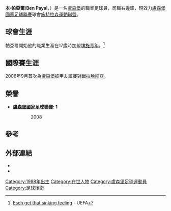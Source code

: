 {{Infobox football biography
| name = 本·帕亞爾
| image = 
| fullname = Ben Payal
| birth_date  = {{Birth date and age|df=y|1988|9|8}}
| birth_place = [[盧森堡|盧森堡]][[盧森堡_(城市)|盧森堡]]
| death_date  =
| death_place = 
| height = 
| position = 右邊鋒
| currentclub = [[施特拉森運動聯盟足球會|施特拉森運動聯盟]]
| clubnumber = 6
| youthyears1 = 
| youthclubs1 = Lorentzweiler
| years1 = 2005–2007
| years2 = 2007–2013
| years3 = 2013–2016
| years4 = 2016–
| clubs1 = [[埃施青年足球俱樂部|埃施青年]]
| clubs2 = [[F91迪德朗日|F91迪德朗日]]
| clubs3 = [[埃施福拉體育俱樂部|埃施福拉]]
| clubs4 = [[施特拉森運動聯盟足球會|施特拉森運動聯盟]]
| caps1 = 37
| caps2 = 90
| caps3 = 52
| caps4 = 47
| goals1 = 0
| goals2 = 0
| goals3 = 0
| goals4 = 0
| nationalyears1 = 2006–2016
| nationalteam1 = [[盧森堡國家足球隊|盧森堡]]
| nationalcaps1 = 73
| nationalgoals1 = 0
| manageryears1 = 
| managerclubs1 = 
| pcupdate = 11 October 2018
| ntupdate = 26 March 2017
}}

'''本·帕亞爾'''('''Ben Payal'''，{{bd|1988年|9月8日||}}）是一名[[盧森堡|盧森堡]]的職業足球員，司職右邊鋒，現效力[[盧森堡國家足球聯賽|盧森堡國家足球聯賽]]球會[[施特拉森運動聯盟足球會|施特拉森運動聯盟]]。

==球會生涯==
帕亞爾開始他的職業生涯在17歲時加盟[[埃施青年足球俱樂部|埃施青年]]。<ref>[http://www.uefa.com/footballeurope/news/kind=2/newsid=528824.html Esch get that sinking feeling] {{Wayback|url=http://www.uefa.com/footballeurope/news/kind=2/newsid=528824.html |date=20200110160547 }} - UEFA</ref>

==國際賽生涯==
2006年9月首次為[[盧森堡國家足球隊|盧森堡]]披甲友誼賽對戰[[拉脫維亞國家足球隊|拉脫維亞]]。

==榮譽==
*'''[[盧森堡國家足球聯賽|盧森堡國家足球聯賽]]: 1'''
:: 2008

==參考==
{{Reflist}}

==外部連結==
* {{Webarchive |url=https://web.archive.org/web/20090207095522/http://www.f91.lu/v_2312_full/player.php?id=53 |title=F91 stats – F91 Dudelange }}
* {{NFT player|15780}}

{{DEFAULTSORT: Payal, Ben}}
[[Category:1988年出生|Category:1988年出生]]
[[Category:在世人物|Category:在世人物]]
[[Category:盧森堡足球運動員|Category:盧森堡足球運動員]]
[[Category:足球後衛|Category:足球後衛]]